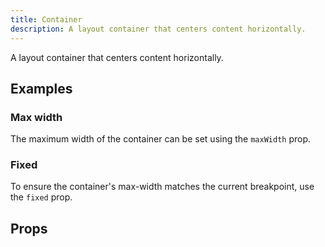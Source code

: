 ```yaml
---
title: Container
description: A layout container that centers content horizontally.
---
```


A layout container that centers content horizontally.

<Demo fileName="container.tsx" />

## Examples

### Max width

The maximum width of the container can be set using the `maxWidth` prop.

<Demo fileName="container-max-width.tsx" />

### Fixed

To ensure the container's max-width matches the current breakpoint, use the `fixed` prop.

<Demo fileName="container-fixed.tsx" />

## Props

<PropsTable component="Container" />
